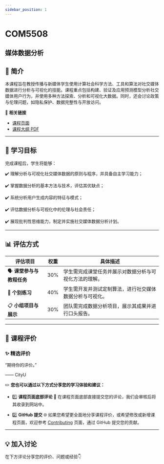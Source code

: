 ```yaml
---
sidebar_position: 1
---
```


# COM5508
## 媒体数据分析

## **📘 简介**
本课程旨在教授传播与新媒体学生使用计算社会科学方法、工具和算法对社交媒体数据进行分析与可视化的技能。课程重点包括构建、验证及应用预测模型分析社交媒体用户行为，并使用多种方法探索、分析和可视化大数据。同时，还会讨论政策与伦理问题，如隐私保护、数据完整性与开放访问。

🔗 **相关链接**
- [课程页面](https://www.cityu.edu.hk/catalogue/pg/202526/course/COM5508.htm)
- [课程大纲 PDF](https://www.cityu.edu.hk/catalogue/pg/202526/course/COM5508.pdf)

---

## **🎯 学习目标**

完成课程后，学生将能够：

✔️ 理解分析与可视化社交媒体数据的原则与程序，并具备自主学习能力；

✔️ 掌握数据分析的基本方法与技术，评估其优缺点；

✔️ 系统分析用户生成内容的特征与模式；

✔️ 评估数据分析与可视化中的伦理与社会责任；

✔️ 展现批判性思维能力，制定并实施社交媒体数据分析计划。

---

## **📊 评估方式**

| **评估项目**                | **权重** | **具体描述**                                                                                       |
|----------------------------|---------|---------------------------------------------------------------------------------------------------|
| 🗣️ **课堂参与与教程任务**      | 30%     | 学生需完成课堂任务并展示对数据分析与可视化方法的理解。                                                  |
| 📑 **个别练习**              | 40%     | 学生需开发并测试定制算法，进行社交媒体数据分析与可视化。                                                 |
| 📋 **小组项目与展示**          | 30%     | 团队需完成数据分析项目，展示其成果并进行口头报告。                                                       |

---

## **💬 课程评价**

### ✨ **精选评价**
<div className={commentStyles.commentBox}>
    <p className={commentStyles.commentText}>
        “期待你的评价。”
    </p>
    <p className={commentStyles.commentAuthor}>—— CityU</p>
</div>

✏️ **您也可以通过以下方式分享您的学习体验和建议：**

- 1️⃣ **课程页面底部评论**
💬 在课程页面底部直接提交您的评论，我们会审核后将其收录到网站中。

- 2️⃣ **GitHub 提交**
🌐 如果您希望更全面地分享课程评价，或希望修改或新增课程页面，欢迎参考 [Contributing](/contributing) 页面，通过 GitHub 提交您的贡献。

---

## **💡 加入讨论**

在下方评论分享您的评价、问题或经验👇
<Utterances />

